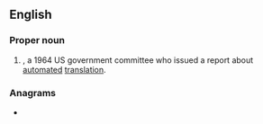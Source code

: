 ==English==

===Proper noun===
{{en-proper noun}}

# {{acronym of|[[automatic|Automatic]] [[language|Language]] [[processing|Processing]] [[advisory|Advisory]] [[committee|Committee]]|dot=|lang=en}}, a 1964 US government committee who issued a report about [[automated]] [[translation]].

===Anagrams===
* {{anagrams|en|a=aaclp|calpa}}